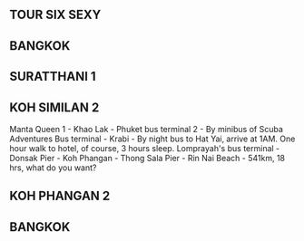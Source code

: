 ## TOUR SIX SEXY

## BANGKOK

## SURATTHANI 1

## KOH SIMILAN 2

Manta Queen 1 - Khao Lak - Phuket bus terminal 2 - By minibus of Scuba Adventures 
Bus terminal - Krabi - By night bus to Hat Yai, arrive at 1AM.
One hour walk to hotel, of course, 3 hours sleep.
Lomprayah's bus terminal - Donsak Pier - Koh Phangan - Thong Sala Pier - Rin Nai Beach - 541km, 18 hrs, what do you want?

## KOH PHANGAN 2

## BANGKOK
